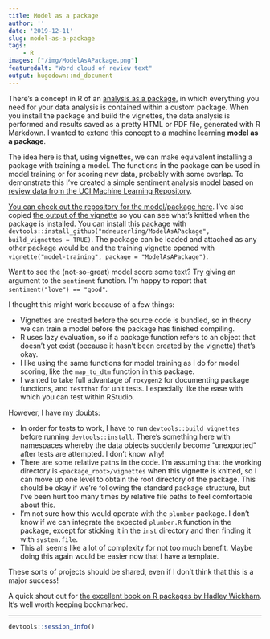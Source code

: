 ```yaml
---
title: Model as a package
author: ''
date: '2019-12-11'
slug: model-as-a-package
tags:
    - R
images: ["/img/ModelAsAPackage.png"]
featuredalt: "Word cloud of review text"
output: hugodown::md_document
---
```


There’s a concept in R of an [analysis as a package](https://www.r-bloggers.com/creating-an-analysis-as-a-package-and-vignette), in which everything you need for your data analysis is contained within a custom package. When you install the package and build the vignettes, the data analysis is performed and results saved as a pretty HTML or PDF file, generated with R Markdown. I wanted to extend this concept to a machine learning **model as a package**.

The idea here is that, using vignettes, we can make equivalent installing a package with training a model. The functions in the package can be used in model training or for scoring new data, probably with some overlap. To demonstrate this I've created a simple sentiment analysis model based on [review data from the UCI Machine Learning Repository](https://archive.ics.uci.edu/ml/datasets/Sentiment+Labelled+Sentences).

[You can check out the repository for the model/package here](https://github.com/mdneuzerling/ModelAsAPackage). I've also copied [the output of the vignette](/rmd/ModelAsAPackage.html) so you can see what's knitted when the package is installed. You can install this package with `devtools::install_github("mdneuzerling/ModelAsAPackage", build_vignettes = TRUE)`. The package can be loaded and attached as any other package would be and the training vignette opened with `vignette("model-training", package = "ModelAsAPackage")`.

Want to see the (not-so-great) model score some text? Try giving an argument to the `sentiment` function. I'm happy to report that `sentiment("love") == "good"`.

I thought this might work because of a few things:

* Vignettes are created before the source code is bundled, so in theory we can train a model before the package has finished compiling.
* R uses lazy evaluation, so if a package function refers to an object that doesn't yet exist (because it hasn't been created by the vignette) that's okay.
* I like using the same functions for model training as I do for model scoring, like the `map_to_dtm` function in this package.
* I wanted to take full advantage of `roxygen2` for documenting package functions, and `testthat` for unit tests. I especially like the ease with which you can test within RStudio.

However, I have my doubts:

* In order for tests to work, I have to run `devtools::build_vignettes` before running `devtools::install`. There's something here with namespaces whereby the data objects suddenly become "unexported" after tests are attempted. I don't know why!
* There are some relative paths in the code. I'm assuming that the working directory is `<package_root>/vignettes` when this vignette is knitted, so I can move up one level to obtain the root directory of the package. This should be okay if we're following the standard package structure, but I've been hurt too many times by relative file paths to feel comfortable about this.
* I'm not sure how this would operate with the `plumber` package. I don't know if we can integrate the expected `plumber.R` function in the package, except for sticking it in the `inst` directory and then finding it with `system.file`.
* This all seems like a lot of complexity for not too much benefit. Maybe doing this again would be easier now that I have a template.

These sorts of projects should be shared, even if I don't think that this is a major success!

A quick shout out for [the excellent book on R packages by Hadley Wickham](http://r-pkgs.had.co.nz/). It's well worth keeping bookmarked.

***
```r
devtools::session_info()
```